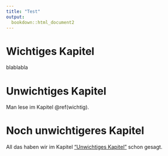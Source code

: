 ```yaml
---
title: "Test"
output: 
  bookdown::html_document2
---
```




# Wichtiges Kapitel {#wichtig}

blablabla

# Unwichtiges Kapitel

Man lese im Kapitel \@ref(wichtig).


# Noch unwichtigeres Kapitel

All das haben wir im Kapitel ["Unwichtiges Kapitel"](wichtig) schon gesagt. 


